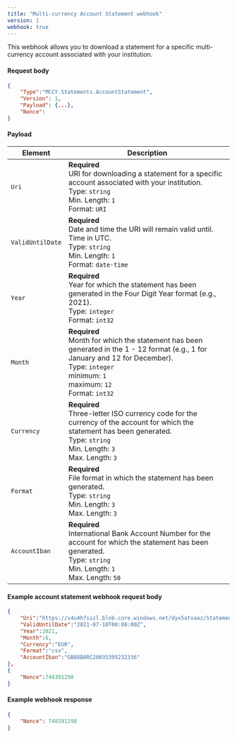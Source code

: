 ---
title: "Multi-currency Account Statement webhook"
version: 1
webhook: true
---

This webhook allows you to download a statement for a specific multi-currency account associated with your institution.

#### Request body

```json
{
    "Type":"MCCY.Statements.AccountStatement",
    "Version": 1,
    "Payload": {...},
    "Nonce":
}
```

#### Payload
| Element                 | Description                                                                                                                                                                                                               |
|-------------------------|---------------------------------------------------------------------------------------------------------------------------------------------------------------------------------------------------------------------------|
| `Uri`                   | **Required**<br /> URI for downloading a statement for a specific account associated with your institution.<br /> Type: `string`<br /> Min. Length: `1`<br /> Format: `URI`<br />                                         |
| `ValidUntilDate`        | **Required**<br /> Date and time the URI will remain valid until. Time in UTC.<br /> Type: `string`<br /> Min. Length: `1`<br /> Format: `date-time`<br />                                                                |
| `Year`                  | **Required**<br /> Year for which the statement has been generated in the Four Digit Year format (e.g., 2021).<br /> Type: `integer`<br /> Format: `int32`<br />                                                          |
| `Month`                 | **Required**<br /> Month for which the statement has been generated in the 1 - 12 format (e.g., 1 for January and 12 for December).<br /> Type: `integer`<br /> minimum: `1`<br /> maximum: `12`<br />  Format: `int32`<br /> |
| `Currency`              | **Required**<br /> Three-letter ISO currency code for the currency of the account for which the statement has been generated.<br /> Type: `string`<br /> Min. Length: `3`<br /> Max. Length: `3`<br />                    |
| `Format`                | **Required**<br /> File format in which the statement has been generated.<br /> Type: `string`<br /> Min. Length: `3`<br /> Max. Length: `3`<br />                                                                        |
| `AccountIban`           | **Required**<br /> International Bank Account Number for the account for which the statement has been generated.<br /> Type: `string`<br /> Min. Length: `1`<br /> Max. Length: `50`<br />                                |

#### Example account statement webhook request body

```json
{
    "Uri":"https://s4u4h7sizl.blob.core.windows.net/dyx5atvaaz/Statement_EUR_2021_6_GB88BARC20035395232336_16a67e34-dc12-4fe4-a8e0-4c439a8cbd5e.csv?skoid=9330a684-1fc0-4b94-a2de-8c964bb798ef&sktid=f630ca29-77a1-43ec-9b3a-4e413c4fc4dfe&skt=2021-07-09T06%3A40%3A54Z&ske=2021-07-10T06%3A40%3A54Z&sks=b&skv=2020-04-08&sv=2020-04-08&st=2021-07-09T05%3A40%3A54Z&se=2021-07-10T06%3A40%3A53Z&sr=b&sp=r&sig=m0kdbayo1e",
    "ValidUntilDate":"2021-07-10T00:00:00Z",
    "Year":2021,
    "Month":6,
    "Currency":"EUR",
    "Format":"csv",
    "AccountIban":"GB88BARC20035395232336"
},
{
    "Nonce":748391298
}
```

#### Example webhook response

```json
{
    "Nonce": 748391298
}
```
